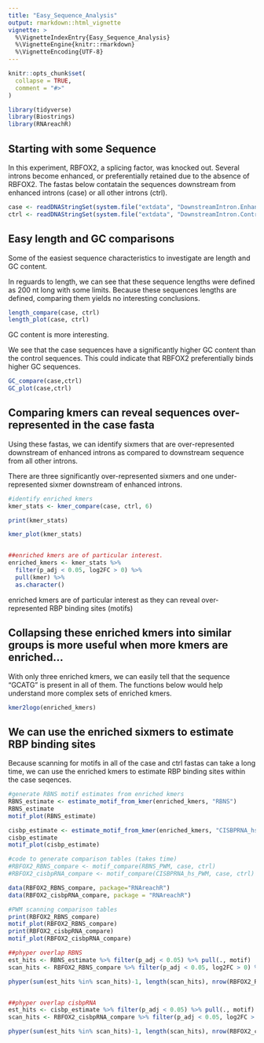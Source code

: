 ```yaml
---
title: "Easy_Sequence_Analysis"
output: rmarkdown::html_vignette
vignette: >
  %\VignetteIndexEntry{Easy_Sequence_Analysis}
  %\VignetteEngine{knitr::rmarkdown}
  %\VignetteEncoding{UTF-8}
---
```


```r
knitr::opts_chunk$set(
  collapse = TRUE,
  comment = "#>"
)
```

```r
library(tidyverse)
library(Biostrings)
library(RNAreachR)
```

## Starting with some Sequence

In this experiment, RBFOX2, a splicing factor, was knocked out. Several introns become enhanced, or preferentially retained due to the absence of RBFOX2. The fastas below contatain the sequences downstream from enhanced introns (case) or all other introns (ctrl).

```r
case <- readDNAStringSet(system.file("extdata", "DownstreamIntron.Enhanced.fasta", package = "RNAreachR"))
ctrl <- readDNAStringSet(system.file("extdata", "DownstreamIntron.Control.fasta", package = "RNAreachR"))

```
## Easy length and GC comparisons

Some of the easiest sequence characteristics to investigate are length and GC content.

In reguards to length, we can see that these sequence lengths were defined as 200 nt long with some limits.
Because these sequences lengths are defined, comparing them yields no interesting conclusions.
```r
length_compare(case, ctrl)
length_plot(case, ctrl)
```

GC content is more interesting. 

We see that the case sequences have a significantly higher GC content than the control sequences.
This could indicate that RBFOX2 preferentially binds higher GC sequences.

```r
GC_compare(case,ctrl)
GC_plot(case,ctrl)
```

## Comparing kmers can reveal sequences over-represented in the case fasta

Using these fastas, we can identify sixmers that are over-represented downstream of enhanced introns as compared to downstream sequence from all other introns. 

There are three significantly over-represented sixmers and one under-represented sixmer downstream of enhanced introns.

```r
#identify enriched kmers
kmer_stats <- kmer_compare(case, ctrl, 6) 

print(kmer_stats)

kmer_plot(kmer_stats)


##enriched kmers are of particular interest.
enriched_kmers <- kmer_stats %>% 
  filter(p_adj < 0.05, log2FC > 0) %>% 
  pull(kmer) %>% 
  as.character()

```
enriched kmers are of particular interest as they can reveal over-represented RBP binding sites (motifs)


## Collapsing these enriched kmers into similar groups is more useful when more kmers are enriched... 

With only three enriched kmers, we can easily tell that the sequence "GCATG" is present in all of them.
The functions below would help understand more complex sets of enriched kmers.

```r
kmer2logo(enriched_kmers)

```

## We can use the enriched sixmers to estimate RBP binding sites

Because scanning for motifs in all of the case and ctrl fastas can take a long time, we can use the enriched kmers to estimate RBP binding sites within the case seqences.
```r
#generate RBNS motif estimates from enriched kmers
RBNS_estimate <- estimate_motif_from_kmer(enriched_kmers, "RBNS") 
RBNS_estimate
motif_plot(RBNS_estimate)

cisbp_estimate <- estimate_motif_from_kmer(enriched_kmers, "CISBPRNA_hs") 
cisbp_estimate
motif_plot(cisbp_estimate)

```

```r
#code to generate comparison tables (takes time)
#RBFOX2_RBNS_compare <- motif_compare(RBNS_PWM, case, ctrl)
#RBFOX2_cisbpRNA_compare <- motif_compare(CISBPRNA_hs_PWM, case, ctrl)

data(RBFOX2_RBNS_compare, package="RNAreachR")
data(RBFOX2_cisbpRNA_compare, package = "RNAreachR")

#PWM scanning comparison tables
print(RBFOX2_RBNS_compare)
motif_plot(RBFOX2_RBNS_compare)
print(RBFOX2_cisbpRNA_compare)
motif_plot(RBFOX2_cisbpRNA_compare)

##phyper overlap RBNS
est_hits <- RBNS_estimate %>% filter(p_adj < 0.05) %>% pull(., motif)
scan_hits <- RBFOX2_RBNS_compare %>% filter(p_adj < 0.05, log2FC > 0) %>% pull(., motif) 

phyper(sum(est_hits %in% scan_hits)-1, length(scan_hits), nrow(RBFOX2_RBNS_compare)-length(scan_hits), length(est_hits), lower.tail = FALSE)


##phyper overlap cisbpRNA
est_hits <- cisbp_estimate %>% filter(p_adj < 0.05) %>% pull(., motif)
scan_hits <- RBFOX2_cisbpRNA_compare %>% filter(p_adj < 0.05, log2FC > 0) %>% pull(., motif)

phyper(sum(est_hits %in% scan_hits)-1, length(scan_hits), nrow(RBFOX2_cisbpRNA_compare)-length(scan_hits), length(est_hits), lower.tail = FALSE)


```
